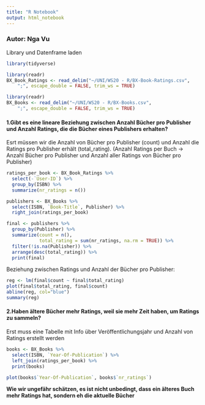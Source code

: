 ```yaml
---
title: "R Notebook"
output: html_notebook
---
```


### Autor: Nga Vu

Library und Datenframe laden
```r
library(tidyverse)
```
```r
library(readr)
BX_Book_Ratings <- read_delim("~/UNI/WS20 - R/BX-Book-Ratings.csv", 
    ";", escape_double = FALSE, trim_ws = TRUE)
```
```r
library(readr)
BX_Books <- read_delim("~/UNI/WS20 - R/BX-Books.csv", 
    ";", escape_double = FALSE, trim_ws = TRUE)
```

#### 1.Gibt es eine lineare Beziehung zwischen Anzahl Bücher pro Publisher und Anzahl Ratings, die die Bücher eines Publishers erhalten?
Esrt müssen wir die Anzahl von Bücher pro Publisher (count) und Anzahl die Ratings pro Publisher erhält (total_rating). 
(Anzahl Ratings per Buch -> Anzahl Bücher pro Publisher und Anzahl aller Ratings von Bücher pro Publisher)

```r
ratings_per_book <- BX_Book_Ratings %>% 
  select(-`User-ID`) %>% 
  group_by(ISBN) %>%
  summarize(nr_ratings = n())
```
```r
publishers <- BX_Books %>% 
  select(ISBN, `Book-Title`, Publisher) %>% 
  right_join(ratings_per_book)
```
```r
final <- publishers %>% 
  group_by(Publisher) %>% 
  summarize(count = n(),
            total_rating = sum(nr_ratings, na.rm = TRUE)) %>%
  filter(!is.na(Publisher)) %>% 
  arrange(desc(total_rating)) %>% 
  print(final)
```
Beziehung zwischen Ratings und Anzahl der Bücher pro Publisher:
```r
reg <- lm(final$count ~ final$total_rating)
plot(final$total_rating, final$count)
abline(reg, col="blue")
summary(reg)
```

#### 2.Haben ältere Bücher mehr Ratings, weil sie mehr Zeit haben, um Ratings zu sammeln?
Erst muss eine Tabelle mit Info über Veröffentlichungsjahr und Anzahl von Ratings erstellt werden

```r
books <- BX_Books %>% 
  select(ISBN, `Year-Of-Publication`) %>% 
  left_join(ratings_per_book) %>% 
  print(books)
```
```r
plot(books$`Year-Of-Publication`, books$`nr_ratings`)
```
**Wie wir ungefähr schätzen, es ist nicht unbedingt, dass ein älteres Buch mehr Ratings hat, sondern eh die aktuelle Bücher**
